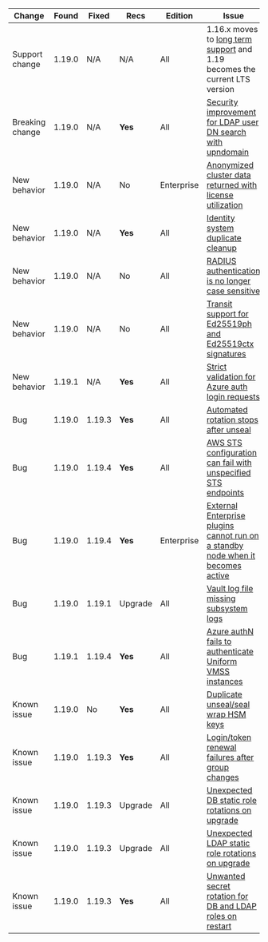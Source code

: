 Change          | Found  | Fixed  | Recs    | Edition    | Issue
--------------- | ------ |------- | ------- | ---------- | -----
Support change  | 1.19.0 | N/A    | N/A     | All        | 1.16.x moves to [long term support](/vault/docs/enterprise/lts) and 1.19 becomes the current LTS version
Breaking change | 1.19.0 | N/A    | **Yes** | All        | [Security improvement for LDAP user DN search with upndomain](/vault/docs/v1.19.x/updates/important-changes#ldap)
New behavior    | 1.19.0 | N/A    | No      | Enterprise | [Anonymized cluster data returned with license utilization](/vault/docs/v1.19.x/updates/important-changes#anon-data)
New behavior    | 1.19.0 | N/A    | **Yes** | All        | [Identity system duplicate cleanup](/vault/docs/v1.19.x/updates/important-changes#dedupe)
New behavior    | 1.19.0 | N/A    | No      | All        | [RADIUS authentication is no longer case sensitive](/vault/docs/v1.19.x/updates/important-changes#case-sensitive)
New behavior    | 1.19.0 | N/A    | No      | All        | [Transit support for Ed25519ph and Ed25519ctx signatures](/vault/docs/v1.19.x/updates/important-changes#ed25519)
New behavior    | 1.19.1 | N/A    | **Yes** | All        | [Strict validation for Azure auth login requests](/vault/docs/v1.19.x/updates/important-changes#strict-azure)
Bug             | 1.19.0 | 1.19.3 | **Yes** | All        | [Automated rotation stops after unseal](/vault/docs/v1.19.x/updates/important-changes#rotation-stops)
Bug             | 1.19.0 | 1.19.4 | **Yes** | All        | [AWS STS configuration can fail with unspecified STS endpoints](/vault/docs/v1.19.x/updates/important-changes#aws-fallback-sts)
Bug             | 1.19.0 | 1.19.4 | **Yes** | Enterprise | [External Enterprise plugins cannot run on a standby node when it becomes active](/vault/docs/v1.19.x/updates/important-changes#external-ent-plugins)
Bug             | 1.19.0 | 1.19.1 | Upgrade | All        | [Vault log file missing subsystem logs](/vault/docs/v1.19.x/updates/important-changes#missing-logs)
Bug             | 1.19.1 | 1.19.4 | **Yes** | All        | [Azure authN fails to authenticate Uniform VMSS instances](/vault/docs/v1.19.x/updates/important-changes#azure-vmss)
Known issue     | 1.19.0 | No     | **Yes** | All        | [Duplicate unseal/seal wrap HSM keys](/vault/docs/v1.19.x/updates/important-changes#hsm-keys)
Known issue     | 1.19.0 | 1.19.3 | **Yes** | All        | [Login/token renewal failures after group changes](/vault/docs/v1.19.x/updates/important-changes#group-writes)
Known issue     | 1.19.0 | 1.19.3 | Upgrade | All        | [Unexpected DB static role rotations on upgrade](/vault/docs/v1.19.x/updates/important-changes#db-static-role-rotations)
Known issue     | 1.19.0 | 1.19.3 | Upgrade | All        | [Unexpected LDAP static role rotations on upgrade](/vault/docs/v1.19.x/updates/important-changes#ldap-static-role-rotations)
Known issue     | 1.19.0 | 1.19.3 | **Yes** | All        | [Unwanted secret rotation for DB and LDAP roles on restart](/vault/docs/v1.19.x/updates/important-changes#secret-rotate-on-restart)